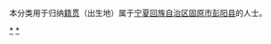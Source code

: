 {{Catnav|頁面分類|各種主題的頁面分類|依中国各省来作的分类|各地中国人|宁夏人|固原人}}
{{Catnav|頁面分類|人物|各國人物|中国人|各地中国人|宁夏人|固原人}}

本分类用于归纳[[籍贯|籍贯]]（出生地）属于[[宁夏回族自治区|宁夏回族自治区]][[固原市|固原市]][[彭阳县|彭阳县]]的人士。

[[Category:固原人|*]]
[[Category:彭阳县|*]]